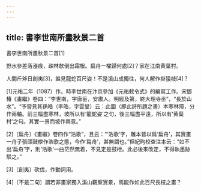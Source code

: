 ```yaml
---
---
---
```

title: 書李世南所畫秋景二首
---



書李世南所畫秋景二首[1]


野水參差落漲痕，疎林欹倒出霜根。扁舟一櫂歸何處[2]？家在江南黄葉村。

人間斤斧日創夷[3]，誰見龍蛇百尺姿！不是溪山成獨往，何人解作掛猿枝[4]？

[1]元祐二年（1087）作。時李世南在汴京參加《元祐敕令式》的編寫工作。宋鄧椿《畫繼》卷四：“李世南，字唐臣，安肅人。明經及第，終大理寺丞”，“長於山水”。“予嘗見其孫皓（李皓，字雲叟）云：此圖（即此詩所題之畫）本寒林障，分作兩軸。前三幅盡寒林，坡所以有‘龍蛇姿’之句，後三幅盡平遠，所以有‘黄葉村’之句。其實一景而坡作兩意。”

[2]〔扁舟〕《畫繼》卷四作“浩歌”，且云：“‘浩歌’字，雕本皆以爲‘扁舟’，其實畫一舟子張頤鼓枻作浩歌之態，今作‘扁舟’，甚無謂也。”但紀昀校查注本云：“如不出‘扁舟’字，則‘浩歌’一曲茫然無着，不見定是鼓枻。此必後來改定，不得執墨跡駁之。”

[3]〔創夷〕砍伐，作動詞用。

[4]〔不是二句〕謂若非畫家獨入溪山觀察實景，焉能作如此百尺長枝之畫？